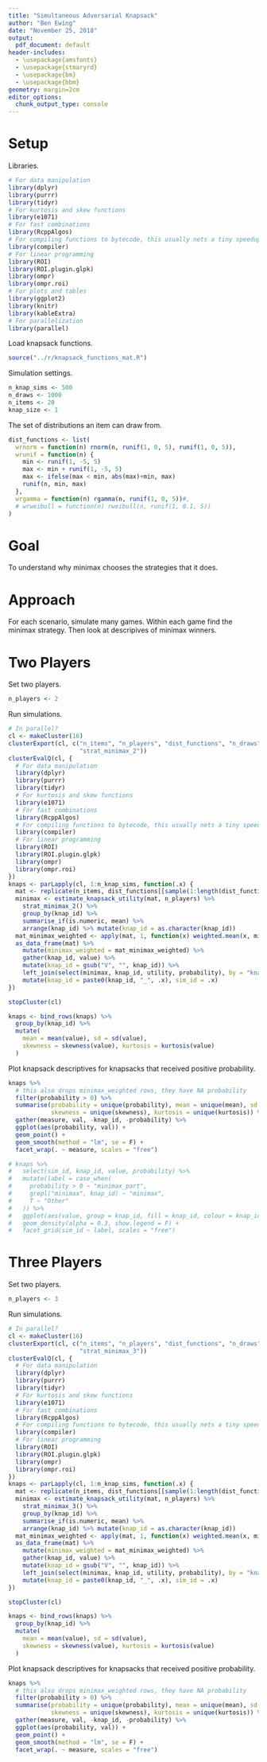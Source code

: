 ```yaml
---
title: "Simultaneous Adversarial Knapsack"
author: "Ben Ewing"
date: "November 25, 2018"
output:
  pdf_document: default
header-includes:
  - \usepackage{amsfonts}
  - \usepackage{stmaryrd}
  - \usepackage{bm}
  - \usepackage{bbm}
geometry: margin=2cm
editor_options: 
  chunk_output_type: console
---
```


# Setup

Libraries.

```r
# For data manipulation
library(dplyr)
library(purrr)
library(tidyr)
# For kurtosis and skew functions
library(e1071)
# For fast combinations
library(RcppAlgos)
# For compiling functions to bytecode, this usually nets a tiny speedup
library(compiler)
# For linear programming
library(ROI)
library(ROI.plugin.glpk)
library(ompr)
library(ompr.roi)
# For plots and tables
library(ggplot2)
library(knitr)
library(kableExtra)
# For parallelization
library(parallel)
```

Load knapsack functions.

```r
source("../r/knapsack_functions_mat.R")
```

Simulation settings.

```r
n_knap_sims <- 500
n_draws <- 1000
n_items <- 20
knap_size <- 1
```

The set of distributions an item can draw from.
```r
dist_functions <- list(
  wrnorm = function(n) rnorm(n, runif(1, 0, 5), runif(1, 0, 5)),
  wrunif = function(n) {
    min <- runif(1, -5, 5)
    max <- min + runif(1, -5, 5)
    max <- ifelse(max < min, abs(max)+min, max)
    runif(n, min, max)
  },
  wrgamma = function(n) rgamma(n, runif(1, 0, 5))#,
  # wrweibull = function(n) rweibull(n, runif(1, 0.1, 5))
)
```

# Goal

To understand why minimax chooses the strategies that it does.

# Approach

For each scenario, simulate many games. Within each game find the minimax strategy. Then look at descripives of minimax winners.

# Two Players

Set two players.

```r
n_players <- 2
```

Run simulations.

```r
# In parallel?
cl <- makeCluster(16)
clusterExport(cl, c("n_items", "n_players", "dist_functions", "n_draws", "estimate_knapsack_utility",
                    "strat_minimax_2"))
clusterEvalQ(cl, {
  # For data manipulation
  library(dplyr)
  library(purrr)
  library(tidyr)
  # For kurtosis and skew functions
  library(e1071)
  # For fast combinations
  library(RcppAlgos)
  # For compiling functions to bytecode, this usually nets a tiny speedup
  library(compiler)
  # For linear programming
  library(ROI)
  library(ROI.plugin.glpk)
  library(ompr)
  library(ompr.roi)
})
knaps <- parLapply(cl, 1:n_knap_sims, function(.x) {
  mat <- replicate(n_items, dist_functions[[sample(1:length(dist_functions), 1)]](n_draws))
  minimax <- estimate_knapsack_utility(mat, n_players) %>%
    strat_minimax_2() %>%
    group_by(knap_id) %>%
    summarise_if(is.numeric, mean) %>%
    arrange(knap_id) %>% mutate(knap_id = as.character(knap_id))
  mat_minimax_weighted <- apply(mat, 1, function(x) weighted.mean(x, minimax$probability))
  as_data_frame(mat) %>%
    mutate(minimax_weighted = mat_minimax_weighted) %>%
    gather(knap_id, value) %>%
    mutate(knap_id = gsub("V", "", knap_id)) %>%
    left_join(select(minimax, knap_id, utility, probability), by = "knap_id") %>%
    mutate(knap_id = paste0(knap_id, "_", .x), sim_id = .x)
})

stopCluster(cl)

knaps <- bind_rows(knaps) %>% 
  group_by(knap_id) %>%
  mutate(
    mean = mean(value), sd = sd(value),
    skewness = skewness(value), kurtosis = kurtosis(value)
  )
```

Plot knapsack descriptives for knapsacks that received positive probability.

```r
knaps %>% 
  # this also drops minimax_weighted rows, they have NA probability
  filter(probability > 0) %>% 
  summarise(probability = unique(probability), mean = unique(mean), sd = unique(sd), 
            skewness = unique(skewness), kurtosis = unique(kurtosis)) %>% 
  gather(measure, val, -knap_id, -probability) %>% 
  ggplot(aes(probability, val)) +
  geom_point() +
  geom_smooth(method = "lm", se = F) +
  facet_wrap(. ~ measure, scales = "free")
```

<!-- Plot distributions? Pretty messy. -->

```r
# knaps %>% 
#   select(sim_id, knap_id, value, probability) %>% 
#   mutate(label = case_when(
#     probability > 0 ~ "minimax_part",
#     grepl("minimax", knap_id) ~ "minimax",
#     T ~ "Other"
#   )) %>% 
#   ggplot(aes(value, group = knap_id, fill = knap_id, colour = knap_id)) +
#   geom_density(alpha = 0.3, show.legend = F) +
#   facet_grid(sim_id ~ label, scales = "free")
```


# Three Players

Set two players.

```r
n_players <- 3
```

Run simulations.

```r
# In parallel?
cl <- makeCluster(16)
clusterExport(cl, c("n_items", "n_players", "dist_functions", "n_draws", "estimate_knapsack_utility",
                    "strat_minimax_3"))
clusterEvalQ(cl, {
  # For data manipulation
  library(dplyr)
  library(purrr)
  library(tidyr)
  # For kurtosis and skew functions
  library(e1071)
  # For fast combinations
  library(RcppAlgos)
  # For compiling functions to bytecode, this usually nets a tiny speedup
  library(compiler)
  # For linear programming
  library(ROI)
  library(ROI.plugin.glpk)
  library(ompr)
  library(ompr.roi)
})
knaps <- parLapply(cl, 1:n_knap_sims, function(.x) {
  mat <- replicate(n_items, dist_functions[[sample(1:length(dist_functions), 1)]](n_draws))
  minimax <- estimate_knapsack_utility(mat, n_players) %>%
    strat_minimax_3() %>%
    group_by(knap_id) %>%
    summarise_if(is.numeric, mean) %>%
    arrange(knap_id) %>% mutate(knap_id = as.character(knap_id))
  mat_minimax_weighted <- apply(mat, 1, function(x) weighted.mean(x, minimax$probability))
  as_data_frame(mat) %>%
    mutate(minimax_weighted = mat_minimax_weighted) %>%
    gather(knap_id, value) %>%
    mutate(knap_id = gsub("V", "", knap_id)) %>%
    left_join(select(minimax, knap_id, utility, probability), by = "knap_id") %>%
    mutate(knap_id = paste0(knap_id, "_", .x), sim_id = .x)
})

stopCluster(cl)

knaps <- bind_rows(knaps) %>% 
  group_by(knap_id) %>%
  mutate(
    mean = mean(value), sd = sd(value),
    skewness = skewness(value), kurtosis = kurtosis(value)
  )
```

Plot knapsack descriptives for knapsacks that received positive probability.

```r
knaps %>% 
  # this also drops minimax_weighted rows, they have NA probability
  filter(probability > 0) %>% 
  summarise(probability = unique(probability), mean = unique(mean), sd = unique(sd), 
            skewness = unique(skewness), kurtosis = unique(kurtosis)) %>% 
  gather(measure, val, -knap_id, -probability) %>% 
  ggplot(aes(probability, val)) +
  geom_point() +
  geom_smooth(method = "lm", se = F) +
  facet_wrap(. ~ measure, scales = "free")
```
